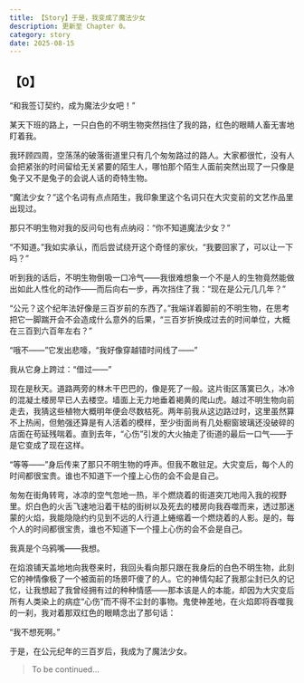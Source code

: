 ```yaml
---
title: 【Story】于是，我变成了魔法少女
description: 更新至 Chapter 0。
category: story
date: 2025-08-15
---
```


## 【0】

“和我签订契约，成为魔法少女吧！”

某天下班的路上，一只白色的不明生物突然挡住了我的路，红色的眼睛人畜无害地盯着我。

我环顾四周，空荡荡的破落街道里只有几个匆匆路过的路人。大家都很忙，没有人会把紧张的时间留给无关紧要的陌生人，哪怕那个陌生人面前突然出现了一只像是兔子又不是兔子的会说人话的奇特生物。

“魔法少女？”这个名词有点点陌生，我印象里这个名词只在大灾变前的文艺作品里出现过。

那只不明生物对我的反问句也有点纳闷：“你不知道魔法少女？”

“不知道。”我如实承认，而后尝试绕开这个奇怪的家伙，“我要回家了，可以让一下吗？”

听到我的话后，不明生物倒吸一口冷气——我很难想象一个不是人的生物竟然能做出如此人性化的动作——而后向右一步，再次挡住了我：“现在是公元几几年？”

“公元？这个纪年法好像是三百岁前的东西了。”我端详着脚前的不明生物，在思考把它一脚踹开会不会造成什么意外的后果，“三百岁折换成过去的时间单位，大概在三百到六百年左右？”

“哦不——”它发出悲嚎，“我好像穿越错时间线了——”

我从它身上跨过：“借过——”

现在是秋天。道路两旁的林木干巴巴的，像是死了一般。这片街区落寞已久，冰冷的混凝土楼房早已人去楼空。墙面上无力地垂着褐黄的爬山虎。越过不明生物向前走去，我猜这些植物大概明年便会尽数枯死。两年前我从这边路过时，这里虽然算不上热闹，但勉强还算是有人活着的模样，至少街面尚有几处橱窗玻璃还没破碎的店面在苟延残喘着。直到去年，“心伤”引发的大火抽走了街道的最后一口气——于是它变成了现在这样。

“等等——”身后传来了那只不明生物的呼声。但我不敢驻足。大灾变后，每个人的时间都很宝贵。谁也不知道下一个撞上心伤的会不会是自己。

匆匆在街角转弯，冰凉的空气忽地一热，半个燃烧着的街道突兀地闯入我的视野里。炽白色的火舌飞速地沿着干枯的街树以及死去的楼房向我吞噬而来，透过那迷蒙的火焰，我能隐隐约约见到不远的人行道上蜷缩着一个燃烧着的人影。是的，每个人的时间都很宝贵，谁也不知道下一个撞上心伤的会不会是自己。

我真是个乌鸦嘴——我想。

在焰浪铺天盖地地向我卷来时，我回头看向那只跟在我身后的白色不明生物，此刻它的神情像极了一个被面前的场景吓傻了的人。它的神情勾起了我那尘封已久的记忆，让我想起了我曾经拥有过的种种情感——那本该是人的本能，却因为大灾变后所有人类染上的病症“心伤”而不得不尘封的事物。鬼使神差地，在火焰即将吞噬我的一刹，我对着那双红色的眼睛念出了那句话：

“我不想死啊。”

于是，在公元纪年的三百岁后，我成为了魔法少女。

> To be continued...